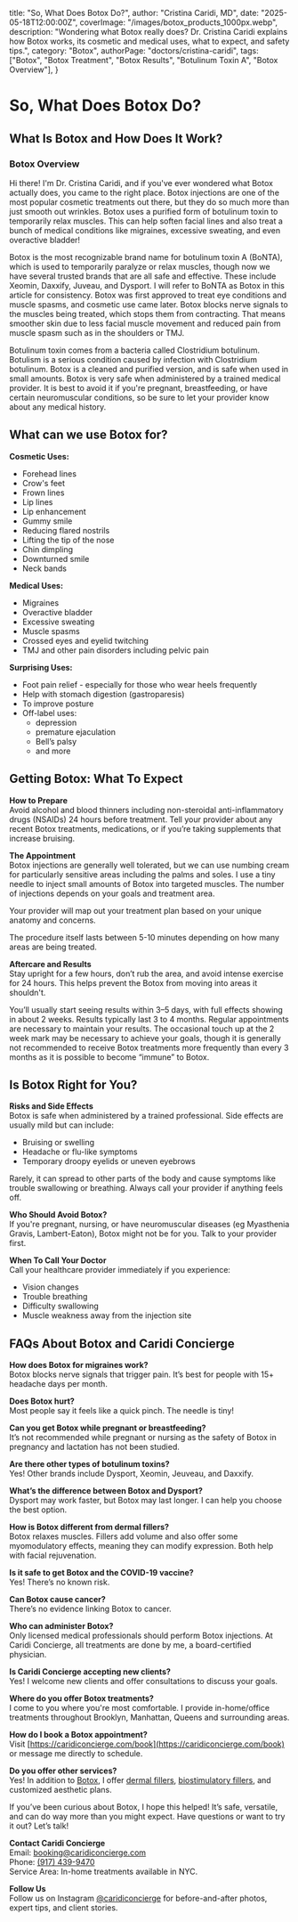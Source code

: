   title: "So, What Does Botox Do?",
  author: "Cristina Caridi, MD",
  date: "2025-05-18T12:00:00Z",
  coverImage: "/images/botox_products_1000px.webp",
  description:
    "Wondering what Botox really does? Dr. Cristina Caridi explains how Botox works, its cosmetic and medical uses, what to expect, and safety tips.",
  category: "Botox",
  authorPage: "doctors/cristina-caridi",
  tags: ["Botox", "Botox Treatment", "Botox Results", "Botulinum Toxin A", "Botox Overview"],
}

# So, What Does Botox Do?

## What Is Botox and How Does It Work?

### Botox Overview

Hi there! I'm Dr. Cristina Caridi, and if you've ever wondered what Botox actually does, you came to the right place. Botox injections are one of the most popular cosmetic treatments out there, but they do so much more than just smooth out wrinkles. Botox uses a purified form of botulinum toxin to temporarily relax muscles. This can help soften facial lines and also treat a bunch of medical conditions like migraines, excessive sweating, and even overactive bladder!

Botox is the most recognizable brand name for botulinum toxin A (BoNTA), which is used to temporarily paralyze or relax muscles, though now we have several trusted brands that are all safe and effective. These include Xeomin, Daxxify, Juveau, and Dysport. I will refer to BoNTA as Botox in this article for consistency. Botox was first approved to treat eye conditions and muscle spasms, and cosmetic use came later. Botox blocks nerve signals to the muscles being treated, which stops them from contracting. That means smoother skin due to less facial muscle movement and reduced pain from muscle spasm such as in the shoulders or TMJ.

Botulinum toxin comes from a bacteria called Clostridium botulinum. Botulism is a serious condition caused by infection with Clostridium botulinum. Botox is a cleaned and purified version, and is safe when used in small amounts. Botox is very safe when administered by a trained medical provider. It is best to avoid it if you're pregnant, breastfeeding, or have certain neuromuscular conditions, so be sure to let your provider know about any medical history. 


## What can we use Botox for?

**Cosmetic Uses:**

- Forehead lines  
- Crow's feet  
- Frown lines  
- Lip lines  
- Lip enhancement  
- Gummy smile  
- Reducing flared nostrils  
- Lifting the tip of the nose  
- Chin dimpling  
- Downturned smile  
- Neck bands  

**Medical Uses:**

- Migraines  
- Overactive bladder  
- Excessive sweating  
- Muscle spasms  
- Crossed eyes and eyelid twitching  
- TMJ and other pain disorders including pelvic pain  

**Surprising Uses:**

- Foot pain relief - especially for those who wear heels frequently  
- Help with stomach digestion (gastroparesis)  
- To improve posture  
- Off-label uses:  
  - depression  
  - premature ejaculation  
  - Bell’s palsy  
  - and more  


## Getting Botox: What To Expect

**How to Prepare**  
Avoid alcohol and blood thinners including non-steroidal anti-inflammatory drugs (NSAIDs) 24 hours before treatment. Tell your provider about any recent Botox treatments, medications, or if you’re taking supplements that increase bruising.

**The Appointment**  
Botox injections are generally well tolerated, but we can use numbing cream for particularly sensitive areas including the palms and soles. I use a tiny needle to inject small amounts of Botox into targeted muscles. The number of injections depends on your goals and treatment area.  

Your provider will map out your treatment plan based on your unique anatomy and concerns.  

The procedure itself lasts between 5-10 minutes depending on how many areas are being treated.

**Aftercare and Results**  
Stay upright for a few hours, don’t rub the area, and avoid intense exercise for 24 hours. This helps prevent the Botox from moving into areas it shouldn't.  

You’ll usually start seeing results within 3–5 days, with full effects showing in about 2 weeks. Results typically last 3 to 4 months. Regular appointments are necessary to maintain your results. The occasional touch up at the 2 week mark may be necessary to achieve your goals, though it is generally not recommended to receive Botox treatments more frequently than every 3 months as it is possible to become “immune” to Botox. 


## Is Botox Right for You?

**Risks and Side Effects**  
Botox is safe when administered by a trained professional. Side effects are usually mild but can include:

- Bruising or swelling  
- Headache or flu-like symptoms  
- Temporary droopy eyelids or uneven eyebrows  

Rarely, it can spread to other parts of the body and cause symptoms like trouble swallowing or breathing. Always call your provider if anything feels off.

**Who Should Avoid Botox?**  
If you're pregnant, nursing, or have neuromuscular diseases (eg Myasthenia Gravis, Lambert-Eaton), Botox might not be for you. Talk to your provider first.

**When To Call Your Doctor**  
Call your healthcare provider immediately if you experience:

- Vision changes  
- Trouble breathing  
- Difficulty swallowing  
- Muscle weakness away from the injection site  


## FAQs About Botox and Caridi Concierge

**How does Botox for migraines work?**  
Botox blocks nerve signals that trigger pain. It’s best for people with 15+ headache days per month.

**Does Botox hurt?**  
Most people say it feels like a quick pinch. The needle is tiny!

**Can you get Botox while pregnant or breastfeeding?**  
It’s not recommended while pregnant or nursing as the safety of Botox in pregnancy and lactation has not been studied.

**Are there other types of botulinum toxins?**  
Yes! Other brands include Dysport, Xeomin, Jeuveau, and Daxxify.

**What’s the difference between Botox and Dysport?**  
Dysport may work faster, but Botox may last longer. I can help you choose the best option.

**How is Botox different from dermal fillers?**  
Botox relaxes muscles. Fillers add volume and also offer some myomodulatory effects, meaning they can modify expression. Both help with facial rejuvenation.

**Is it safe to get Botox and the COVID-19 vaccine?**  
Yes! There’s no known risk.

**Can Botox cause cancer?**  
There’s no evidence linking Botox to cancer.

**Who can administer Botox?**  
Only licensed medical professionals should perform Botox injections. At Caridi Concierge, all treatments are done by me, a board-certified physician.

**Is Caridi Concierge accepting new clients?**  
Yes! I welcome new clients and offer consultations to discuss your goals.

**Where do you offer Botox treatments?**  
I come to you where you're most comfortable. I provide in-home/office treatments throughout Brooklyn, Manhattan, Queens and surrounding areas.

**How do I book a Botox appointment?**  
Visit [https://caridiconcierge.com/book](https://caridiconcierge.com/book) or message me directly to schedule.

**Do you offer other services?**  
Yes! In addition to [Botox](/treatments/wrinkle-reduction), I offer [dermal fillers](/treatments/dermal-fillers), [biostimulatory fillers](/treatments/biostimulatory-fillers), and customized aesthetic plans.


If you’ve been curious about Botox, I hope this helped! It’s safe, versatile, and can do way more than you might expect. Have questions or want to try it out? Let’s talk!

**Contact Caridi Concierge**  
Email: [booking@caridiconcierge.com](mailto:booking@caridiconcierge.com)  
Phone: [(917) 439-9470](tel:+1-917-439-9470)  
Service Area: In-home treatments available in NYC.

**Follow Us**  
Follow us on Instagram [@caridiconcierge](https://www.instagram.com/caridiconcierge) for before-and-after photos, expert tips, and client stories.
